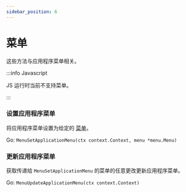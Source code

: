 ```yaml
---
sidebar_position: 6
---
```


# 菜单

这些方法与应用程序菜单相关。

:::info Javascript


JS 运行时当前不支持菜单。

:::


### 设置应用程序菜单

将应用程序菜单设置为给定的 [菜单](../menus.mdx)。

Go: `MenuSetApplicationMenu(ctx context.Context, menu *menu.Menu)`

### 更新应用程序菜单

获取传递给 `MenuSetApplicationMenu` 的菜单的任意更改更新应用程序菜单。

Go: `MenuUpdateApplicationMenu(ctx context.Context)`
